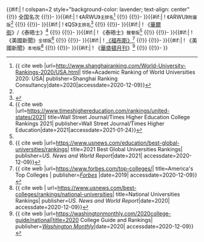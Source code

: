 <includeonly>{{#if:{{{ARWU_NU|}}}{{{Forbes|}}}{{{THES_N|}}}{{{USNWR_NU|}}}{{{Wamo_NU|}}}{{{WSJ|}}}|<nowiki></nowiki>
! colspan=2 style="background-color: lavender; text-align: center" {{!}} 全国名次
{{!}}-
}}{{#if:{{{ARWU_NU|}}}|<nowiki></nowiki>
! 《ARWU》<small>主排名</small><ref name="Rankings_ARWU_NU">{{ cite web |url=http://www.shanghairanking.com/World-University-Rankings-2020/USA.html| title=Academic Ranking of World Universities 2020: USA| publisher=Shanghai Ranking Consultancy|date=2020|accessdate=2020-12-09}}</ref>
{{!}} {{{ARWU_NU}}}
{{!}}-
}}{{#if:{{{ARWU_NUA|}}}|<nowiki></nowiki>
! 《ARWU》<small>附屬版</small><ref name="Rankings_ARWU_WA"/>
{{!}} {{{ARWU_NUA}}}
{{!}}-
}}{{#if:{{{QS_NU|}}}|<nowiki></nowiki>
! 《QS》<small>主排名</small><ref name="QS_NU">{{cite web |url=http://www.topuniversities.com/university-rankings/world-university-rankings/2021|title=QS World University Rankings 2021: Top Global Universities|publisher=[[Quacquarelli Symonds|Quacquarelli Symonds Limited]]|date=2021|accessdate=2020-12-09}}</ref>
{{!}} {{{QS_NU}}}
{{!}}-
}}{{#if:{{{THE_NU|}}}|<nowiki></nowiki>
! 《[[華爾街日報|華爾街]]》/《泰晤士》<ref name="THE_NU">{{ cite web |url=https://www.timeshighereducation.com/rankings/united-states/2021| title=Wall Street Journal/Times Higher Education College Rankings 2021| publisher=Wall Street Journal/Times Higher Education|date=2021|accessdate=2021-01-24}}</ref>
{{!}} {{{THE_NU}}}
{{!}}-
}}{{#if:{{{THE_NUR|}}}|<nowiki></nowiki>
! 《泰晤士》<small>聲譽版</small><ref name="Rankings_THE_WR"/>
{{!}} {{{THE_NUR}}}
{{!}}-
}}{{#if:{{{USNWR_NUW|}}}|<nowiki></nowiki>
! 《美國新聞》<small>全球版</small><ref name="Rankings_USNWR_NUW">{{ cite web |url=https://www.usnews.com/education/best-global-universities/rankings| title=2021 Best Global Universities Rankings| publisher=''US. News and World Report''|date=2021| accessdate=2020-12-09}}</ref>
{{!}} {{{USNWR_NUW}}}
{{!}}-
}}{{#if:{{{Forbes|}}}|<nowiki></nowiki>
! [[福布斯|《福布斯》]]<ref name="Rankings_Forbes">{{ cite web |url=https://www.forbes.com/top-colleges/| title=America's Top Colleges | publisher=[[福布斯|''Forbes'']] |date=2019| accessdate=2020-12-09}}</ref>
{{!}} {{{Forbes}}}
{{!}}-
}}{{#if:{{{USNWR_NU|}}}|<nowiki></nowiki>
! 《美國新聞》<small>本地版</small><ref name="Rankings_USNWR_NU">{{ cite web | url=https://www.usnews.com/best-colleges/rankings/national-universities| title=National Universities Rankings| publisher=''US. News and World Report''|date=2020| accessdate=2020-12-09}}</ref>
{{!}} {{{USNWR_NU}}}
{{!}}-
}}{{#if:{{{Wamo_NU|}}}|<nowiki></nowiki>
! 《[[華盛頓月刊]]》<ref name="Rankings_Wamo_NU">{{ cite web |url=https://washingtonmonthly.com/2020college-guide/national|title=2020 College Guide and Rankings| publisher=''[[華盛頓月刊|Washington Monthly]]''|date=2020| accessdate=2020-12-09}}</ref>
{{!}} {{{Wamo_NU}}}
{{!}}-
}}</includeonly><noinclude>{{documentation}}</noinclude>